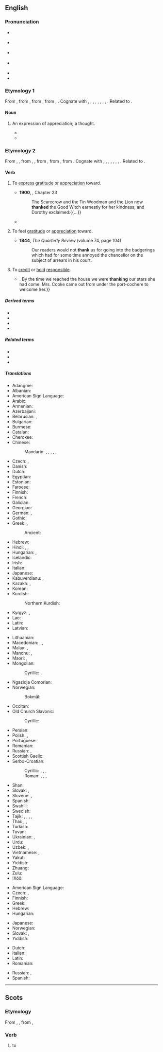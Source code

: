 {{also|thanks|þank}}
==English==

===Pronunciation===
* {{enPR|thăngk}} {{IPA|en|/θæŋk/}}
* {{a|US}} {{IPA|en|[θæŋk]|[ðæŋk]}}
* {{a|UK}} {{IPA|en|[θaŋk]}}
* {{a|æ-tensing|New York}} {{IPA|en|[θeɪ̯ŋk]|[t̪eɪ̯ŋk]|[ðeɪ̯ŋk]}}
* {{audio|en|en-us-thank.ogg|Audio (US)}}
* {{rhymes|en|æŋk}}

===Etymology 1===
From {{inh|en|enm|thank}}, from {{inh|en|ang|þanc||thought, favour, grace, pleasure, satisfaction, thanks}}, from {{inh|en|gem-pro|*þankaz||thought, remembrance, gratitude}}, from {{der|en|ine-pro|*tong-}}, {{m|ine-pro|*teng-||to think}}. Cognate with {{cog|stq|Tonk}}, {{cog|fy|tank}}, {{cog|nl|dank}}, {{cog|nds|Dank}}, {{cog|de|Dank}}, {{cog|da|tak}}, {{cog|sv|tack}}, {{cog|fo|tøkk}}, {{cog|is|þökk}}. Related to {{m|en|thought}}.

====Noun====
{{en-noun}}

# {{lb|en|obsolete}} An expression of appreciation; a thought.
#* {{RQ:KJV|Luke|6|33|passage=If ye do good to them which do good to you, what '''thank''' have ye? for sinners also do even the same.}}
#* {{RQ:Milton Divorce|passage=What great '''thank''', then, if any man, reputed wise and constant, will neither do, nor permit others under his charge to do, that which he approves not, especially in matter of sin?}}

===Etymology 2===
From {{inh|en|enm|thanken}}, {{m|enm|thankien}}, from {{inh|en|ang|þancian}}, {{m|ang|þoncian||to thank, give thanks}}, from {{inh|en|gem-pro|*þankōną||to thank}}, from {{der|en|gem-pro|*þankaz||thought, gratitude}}, from {{der|en|ine-pro|*teng-||to think, feel}}. Cognate with {{cog|stq|tonkje||to thank}}, {{cog|fy|tanke||to thank}}, {{cog|nl|danken||to thank}}, {{cog|nds|danken||to thank}}, {{cog|de|danken||to thank}}, {{cog|da|takke||to thank}}, {{cog|sv|tacka||to thank}}, {{cog|is|þakka||to thank}}. Related to {{l|en|thought}}.

====Verb====
{{en-verb}}

# {{lb|en|transitive}} To [[express]] [[gratitude]] or [[appreciation]] toward.
#: {{ux|en|She '''thanked''' him for the lift.}}
#* '''1900''', {{w|L. Frank Baum}}, ''{{w|The Wonderful Wizard of Oz}}'' Chapter 23
#*: The Scarecrow and the Tin Woodman and the Lion now '''thanked''' the Good Witch earnestly for her kindness; and Dorothy exclaimed:{{...}}
#* {{quote-book|en|year=1913|author={{w|Joseph C. Lincoln}}|chapter=4| title=[http://openlibrary.org/works/OL5535161W Mr. Pratt's Patients]| passage=I told him about everything I could think of; and what I couldn't think of he did. He asked about six questions during my yarn, but every question had a point to it. At the end he bowed and '''thanked''' me once more. As a thanker he was main-truck high; I never see anybody so polite.}}
# {{lb|en|transitive}} To feel [[gratitude]] or [[appreciation]] toward.
#: {{ux|en|I'll '''thank''' you not to smoke in my house!}}
#* '''1844''', ''The Quarterly Review'' (volume 74, page 104)
#*: Our readers would not '''thank''' us for going into the badgerings which had for some time annoyed the chancellor on the subject of arrears in his court.
# {{lb|en|transitive}} To [[credit]] or [[hold]] [[responsible]].
#: {{ux|en|We can '''thank''' global warming for this weather.}}
#* {{quote-book|en|year=1898|author={{w|Winston Churchill (novelist)|Winston Churchill}}| title={{w|The Celebrity}}| chapter=5| passage=But Miss Thorn relieved the situation by laughing aloud,{{...}}. By the time we reached the house we were '''thanking''' our stars she had come. Mrs. Cooke came out from under the port-cochere to welcome her.}}

=====Derived terms=====
* {{l|en|bethank}}
* {{l|en|thankable}}
* {{l|en|thankworthy}}
* {{l|en|unthank}}

=====Related terms=====
* {{l|en|thanks}}
* {{l|en|thank you}}
* {{l|en|think}}

=====Translations=====
{{trans-top|express gratitude or appreciation to someone}}
* Adangme: {{t|ada|tsumi}}
* Albanian: {{t+|sq|falënderoj}}
* American Sign Language: {{t|ase|OpenB@Chin-PalmBack OpenB@FromChin-PalmUp}}
* Arabic: {{t|ar|شَكَرَ}}
* Armenian: {{t|hy|շնորհակալություն հայտնել}}
* Azerbaijani: {{t|az|təşəkkür etmək}}
* Belarusian: {{t|be|дзя́каваць|impf}}, {{t|be|падзя́каваць|pf}}
* Bulgarian: {{t+|bg|благодаря́|impf}}
* Burmese: {{t+|my|ကျေးဇူးတင်}}
* Catalan: {{t+|ca|agrair}}
* Cherokee: {{t|chr|ᎠᎵᎮᎵᏤᎭ}}
* Chinese:
*: Mandarin: {{t+|cmn|感謝}}, {{t+|cmn|感谢|tr=gǎnxiè}}, {{t+|cmn|道謝}}, {{t+|cmn|道谢|tr=dàoxiè|sc=Hani}}, {{t+|cmn|謝}}, {{t+|cmn|谢|tr=xiè}}
* Czech: {{t+|cs|děkovat|impf}}, {{t+|cs|poděkovat|pf}}
* Danish: {{t+|da|takke}}
* Dutch: {{t+|nl|danken}}
* Egyptian: {{t-egy|dwꜣ nṯr n|h=dwA-nTr-n}}
* Estonian: {{t+|et|tänama}}
* Faroese: {{t|fo|takka}}
* Finnish: {{t+|fi|kiittää}}
* French: {{t+|fr|remercier}}
* Galician: {{t+|gl|agradecer}}
* Georgian: {{t|ka|მადლობის თქმა}}
* German: {{t+|de|danken}}, {{t|de|sich [[bedanken]]}}
* Gothic: {{t|got|𐌰𐍅𐌹𐌻𐌹𐌿𐌳𐍉𐌽}}
* Greek: {{t+|el|ευχαριστώ}}, {{t+|el|ευγνωμονώ}}
*: Ancient: {{t|grc|εὐχαριστέω}}
* Hebrew: {{t+|he|הוֹדָה|tr=hodá}}
* Hindi: {{t|hi|धन्यवाद देना}}, {{t|hi|शुक्रिया करना}}, {{t|hi|शुक्र करना|tr=śukr karnā}}
* Hungarian: {{t+|hu|megköszön}}, {{t+|hu|köszön}}
* Icelandic: {{t+|is|þakka}}
* Irish: {{t|ga|[[gabh buíochas]] ([[le]])}}
* Italian: {{t+|it|ringraziare}}
* Japanese: {{t+|ja|感謝|alt=感謝する|tr=かんしゃする, kansha suru}}
* Kabuverdianu: {{t|kea|agradise}}, {{t|kea|agradesê}}
* Kazakh: {{t|kk|алғыс айту}}, {{t|kk|рахмет айту}}
* Korean: {{t+|ko|감사하다}}
* Kurdish:
*: Northern Kurdish: {{t+|kmr|spas}}
* Kyrgyz: {{t|ky|алкыш айтуу}}, {{t|ky|ыракмат айтуу}}
* Lao: {{t|lo|ຂອບຄຸນ}}
* Latin: {{t|la|gratias ago}}
* Latvian: {{t|lv|pateikties}}
{{trans-mid}}
* Lithuanian: {{t|lt|dėkoti}}
* Macedonian: {{t|mk|благодари|impf}}, {{t|mk|заблагодарува|impf}}, {{t|mk|заблагодари|pf}}
* Malay: {{t|ms|syukur|alt=bersyukur kepada}}, {{t+|ms|terima kasih|alt=berterima kasih kepada}}
* Manchu: {{t|mnc|ᠪᠠᠨᡳᡥᠠᠯᠠᠮᠪᡳ}}, {{t|mnc|ᠪᠠᠨᡳᡥᠠ ᠪᡠᠮᠪᡳ}}
* Maori: {{t|mi|whakawhetai}}, {{t|mi|whakamoemiti}}
* Mongolian:
*: Cyrillic: {{t+|mn|талархах}}, {{t+|mn|баярлах}}
* Ngazidja Comorian: {{t|zdj|pveshelea marahaɓa|alt=upveshelea marahaɓa}}
* Norwegian:
*: Bokmål: {{t+|no|takke}}
* Occitan: {{t+|oc|mercejar}}
* Old Church Slavonic:
*: Cyrillic: {{t|cu|благодарити|impf}}
* Persian: {{t+|fa|تشکر کردن|tr=tašakkor kardan}}
* Polish: {{t+|pl|dziękować|impf}}, {{t+|pl|podziękować|pf}}
* Portuguese: {{t+|pt|agradecer}}
* Romanian: {{t+|ro|mulțumi|alt=a mulțumi}}
* Russian: {{t+|ru|благодари́ть|impf}}, {{t+|ru|поблагодари́ть|pf}}
* Scottish Gaelic: {{t|gd|thoir taing do}}
* Serbo-Croatian:
*: Cyrillic: {{t|sh|захваљи́вати|impf}}, {{t|sh|захва́лити|pf}}, {{t|sh|благода́рити|impf}}, 
*: Roman: {{t+|sh|zahvaljívati|impf}}, {{t+|sh|zahváliti|pf}}, {{t+|sh|blagodáriti|impf}}, 
* Shan: {{t-needed|shn}}
* Slovak: {{t|sk|ďakovať|impf}}, {{t|sk|poďakovať|pf}}
* Slovene: {{t|sl|zahvaljevati|impf|alt=zahvaljevati se}}, {{t|sl|zahvaliti|pf|alt=zahvaliti se}}
* Spanish: {{t+|es|agradecer}}
* Swahili: {{t|sw|shukuru|alt=-shukuru}}
* Swedish: {{t+|sv|tacka}}
* Tajik: {{t|tg|миннатдорӣ кардан}}, {{t|tg|сипосгузорӣ кардан}}, {{t|tg|ташаккур гуфтан}}, {{t|tg|раҳмат гуфтан}}, {{t|tg|ташаккур кардан}}
* Thai: {{t+|th|ขอบคุณ}}, {{t+|th|ขอบใจ}}, {{t|th|ขอบพระคุณ}}
* Turkish: {{t+|tr|teşekkür etmek}}
* Tuvan: {{t|tyv|өөрүп четтирер}}
* Ukrainian: {{t+|uk|дя́кувати|impf}}, {{t|uk|подя́кувати|pf}}
* Urdu: {{t|ur|شکریہ کرنا|tr=śukriyā karnā}}
* Uzbek: {{t|uz|rahmat aytmoq}}, {{t|uz|minnatdor boʻlmoq}}
* Vietnamese: {{t+|vi|cám ơn}}, {{t+|vi|biết ơn}}
* Yakut: {{t|sah|махтан}}
* Yiddish: {{t|yi|דאַנקען}}
* Zhuang: {{t-needed|za}}
* Zulu: {{t|zu|bonga|alt=-bonga}}
* ǃXóõ: {{t|nmn|da̰ã}}
{{trans-bottom}}

{{trans-top|credit or hold something responsible}}
* American Sign Language: {{t|ase|OpenB@Chin-PalmBack OpenB@FromChin-PalmUp}}
* Czech: {{t+|cs|děkovat|impf}}, {{t+|cs|poděkovat|pf}}
* Finnish: {{t+|fi|kiittää}}
* Greek: {{t+|el|ευχαριστώ}}
* Hebrew: {{t+|he|הוֹדָה|tr=hodá}}
* Hungarian: {{t+|hu|köszön}}
{{trans-mid}}
* Japanese: {{t|ja|おかげ|tr=okage}} {{q|noun}}
* Norwegian: {{t+|no|takke}}
* Slovak: {{t|sk|ďakovať|impf}}, {{t|sk|poďakovať|pf}}
* Yiddish: {{t|yi|דאַנקען}}
{{trans-bottom}}

{{checktrans-top|express gratitude}}
* Dutch: {{t+check|nl|bedanken}}
* Italian: {{t+check|it|ringraziare}}
* Latin: {{t-check|la|grātiās agō}}
* Romanian: {{t+check|ro|mulțumi}}
{{trans-mid}}
* Russian: {{t+|ru|благодари́ть|impf}}, {{t+|ru|поблагодари́ть|pf}}
* Spanish: {{t+check|es|agradecer}}
{{trans-bottom}}

----

==Scots==

===Etymology===
From {{inh|sco|ang|þancian}}, {{m|ang|þoncian||to thank, give thanks}}, from {{inh|sco|gem-pro|*þankōną||to thank}},

===Verb===
{{sco-verb|thanks|thankin|thankit|thankit}}

# to {{l|en|thank}}
